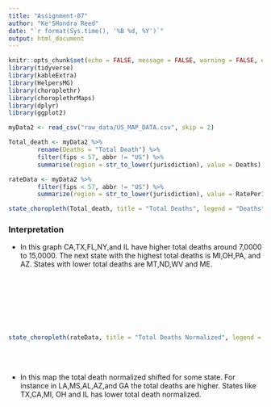 ```yaml
---
title: "Assignment-07"
author: "Ke'SHondra Reed"
date: "`r format(Sys.time(), '%B %d, %Y')`"
output: html_document
---
```


```r
knitr::opts_chunk$set(echo = FALSE, message = FALSE, warning = FALSE, error = FALSE)
library(tidyverse)
library(kableExtra)
library(HelpersMG)
library(choroplethr)
library(choroplethrMaps)
library(dplyr)
library(ggplot2)
```

```r
myData2 <- read_csv("raw_data/US_MAP_DATA.csv", skip = 2)

Total_death <- myData2 %>% 
        rename(Deaths = "Total Death") %>%
        filter(fips < 57, abbr != "US") %>%
        summarise(region = str_to_lower(jurisdiction), value = Deaths)

```

```r

rateData <- myData2 %>% 
        filter(fips < 57, abbr != "US") %>%
        summarize(region = str_to_lower(jurisdiction), value = RatePer100000)


```


```r


state_choropleth(Total_death, title = "Total Deaths", legend = "Deaths")

```

### **Interpretation**
* In this graph CA,TX,FL,NY,and IL have higher total deaths around 7,0000 to 15,0000. The next state with the highest total deaths is MI,OH,PA, and AZ. States with lower total deaths are MT,ND,WV and ME.

 
<br/>
<br/>
<br/>
<br/>
<br/>
<br/>
```r

state_choropleth(rateData, title = "Total Deaths Normalized", legend = "Deaths")

```
<br/>
<br/>

* In this map the total death normalized shifted for some state. For instance in LA,MS,AL,AZ,and GA the total deaths are higher. States like TX,CA,MI, OH and IL has lower total death normalized. 


